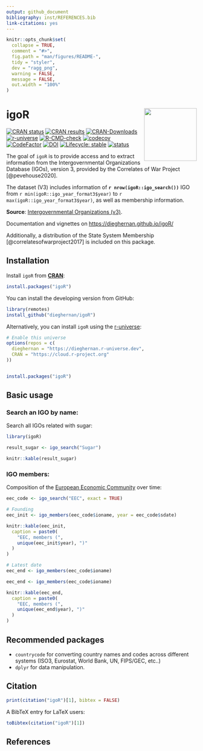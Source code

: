 ```yaml
---
output: github_document
bibliography: inst/REFERENCES.bib
link-citations: yes
---
```


<!-- README.md is generated from README.Rmd. Please edit that file -->

```r
knitr::opts_chunk$set(
  collapse = TRUE,
  comment = "#>",
  fig.path = "man/figures/README-",
  tidy = "styler",
  dev = "ragg_png",
  warning = FALSE,
  message = FALSE,
  out.width = "100%"
)
```

# igoR <a href='https://dieghernan.github.io/igoR/'><img src="man/figures/logo.png" align="right" height="139"/></a>

<!-- badges: start -->

[![CRAN
status](https://www.r-pkg.org/badges/version/igoR)](https://CRAN.R-project.org/package=igoR)
[![CRAN
results](https://badges.cranchecks.info/worst/igoR.svg)](https://cran.r-project.org/web/checks/check_results_igoR.html)
[![CRAN-Downloads](https://cranlogs.r-pkg.org/badges/grand-total/igoR)](https://cran.r-project.org/package=igoR)
[![r-universe](https://dieghernan.r-universe.dev/badges/igoR)](https://dieghernan.r-universe.dev/)
[![R-CMD-check](https://github.com/dieghernan/igoR/actions/workflows/check-full.yaml/badge.svg)](https://github.com/dieghernan/igoR/actions/workflows/check-full.yaml)
[![codecov](https://codecov.io/gh/dieghernan/igoR/branch/main/graph/badge.svg?token=UH3VLTTTRE)](https://app.codecov.io/gh/dieghernan/igoR)
[![CodeFactor](https://www.codefactor.io/repository/github/dieghernan/igor/badge)](https://www.codefactor.io/repository/github/dieghernan/igor)
[![DOI](https://img.shields.io/badge/DOI-10.5281/zenodo.4442958-blue)](https://doi.org/10.5281/zenodo.4442958)
[![Lifecycle:
stable](https://img.shields.io/badge/lifecycle-stable-brightgreen.svg)](https://lifecycle.r-lib.org/articles/stages.html#stable)
[![status](https://tinyverse.netlify.com/badge/igoR)](https://CRAN.R-project.org/package=igoR)

<!-- badges: end -->

The goal of `igoR` is to provide access and to extract information from the
Intergovernmental Organizations Database (IGOs), version 3, provided by the
Correlates of War Project [@pevehouse2020].

The dataset (V3) includes information of **`r nrow(igoR::igo_search())`** IGO
from `r min(igoR::igo_year_format3$year)` to
`r max(igoR::igo_year_format3$year)`, as well as membership information.

**Source**: [Intergovernmental Organizations
(v3)](https://correlatesofwar.org/data-sets/IGOs/).

Documentation and vignettes on <https://dieghernan.github.io/igoR/>

Additionally, a distribution of the State System Membership
[@correlatesofwarproject2017] is included on this package.

## Installation

Install `igoR` from [**CRAN**](https://CRAN.R-project.org/package=igoR):

```r
install.packages("igoR")
```

You can install the developing version from GitHub:

```r
library(remotes)
install_github("dieghernan/igoR")
```

Alternatively, you can install `igoR` using the
[r-universe](https://dieghernan.r-universe.dev/igoR):

```r
# Enable this universe
options(repos = c(
  dieghernan = "https://dieghernan.r-universe.dev",
  CRAN = "https://cloud.r-project.org"
))


install.packages("igoR")
```

## Basic usage

### Search an IGO by name:

Search all IGOs related with sugar:

```r
library(igoR)

result_sugar <- igo_search("Sugar")
```

```r
knitr::kable(result_sugar)
```

### IGO members:

Composition of the [European Economic
Community](https://en.wikipedia.org/wiki/European_Economic_Community) over time:

```r
eec_code <- igo_search("EEC", exact = TRUE)

# Founding
eec_init <- igo_members(eec_code$ioname, year = eec_code$sdate)
```

```r
knitr::kable(eec_init,
  caption = paste0(
    "EEC, members (",
    unique(eec_init$year), ")"
  )
)
```

``` r
# Latest date
eec_end <- igo_members(eec_code$ioname)
```

```r
eec_end <- igo_members(eec_code$ioname)

knitr::kable(eec_end,
  caption = paste0(
    "EEC, members (",
    unique(eec_end$year), ")"
  )
)
```

## Recommended packages

-   `countrycode` for converting country names and codes across different
    systems (ISO3, Eurostat, World Bank, UN, FIPS/GEC, etc..)
-   `dplyr` for data manipulation.

## Citation

```r
print(citation("igoR")[1], bibtex = FALSE)
```

A BibTeX entry for LaTeX users:

```r
toBibtex(citation("igoR")[1])
```

## References
